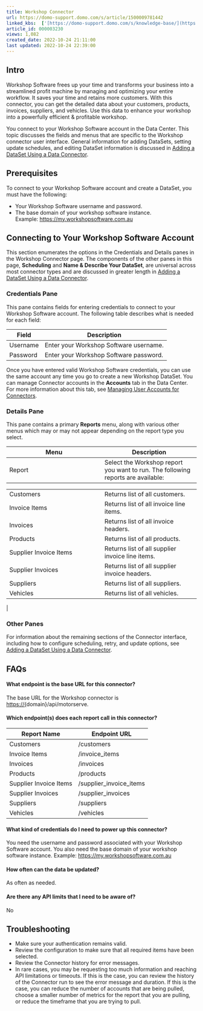 ```yaml
---
title: Workshop Connector
url: https://domo-support.domo.com/s/article/1500009781442
linked_kbs:  ['[https://domo-support.domo.com/s/knowledge-base/](https://domo-support.domo.com/s/knowledge-base/)', '[https://domo-support.domo.com/s/](https://domo-support.domo.com/s/)', '[https://domo-support.domo.com/s/topic/0TO5w000000ZammGAC](https://domo-support.domo.com/s/topic/0TO5w000000ZammGAC)', '[https://domo-support.domo.com/s/topic/0TO5w000000ZanLGAS](https://domo-support.domo.com/s/topic/0TO5w000000ZanLGAS)', '[https://domo-support.domo.com/s/topic/0TO5w000000ZaoQGAS](https://domo-support.domo.com/s/topic/0TO5w000000ZaoQGAS)', '[https://domo-support.domo.com/s/article/360042926274](https://domo-support.domo.com/s/article/360042926274)', '[https://domo-support.domo.com/s/article/360042926054](https://domo-support.domo.com/s/article/360042926054)', '[https://domo-support.domo.com/s/article/1500009781442](https://domo-support.domo.com/s/article/1500009781442)', '[https://domo-support.domo.com/s/topic/0TO5w000000ZaoQGAS/api-connectors](https://domo-support.domo.com/s/topic/0TO5w000000ZaoQGAS/api-connectors)', '[https://domo-support.domo.com/s/article/360043429933](https://domo-support.domo.com/s/article/360043429933)', '[https://domo-support.domo.com/s/article/360043429953](https://domo-support.domo.com/s/article/360043429953)', '[https://domo-support.domo.com/s/article/360042925494](https://domo-support.domo.com/s/article/360042925494)', '[https://domo-support.domo.com/s/article/4408174643607](https://domo-support.domo.com/s/article/4408174643607)', '[https://domo-support.domo.com/s/article/360043429913](https://domo-support.domo.com/s/article/360043429913)', '[https://domo-support.domo.com/s/login/](https://domo-support.domo.com/s/login/)']
article_id: 000003230
views: 1,082
created_date: 2022-10-24 21:11:00
last updated: 2022-10-24 22:39:00
---
```




Intro
-----


Workshop Software frees up your time and transforms your business into a streamlined profit machine by managing and optimizing your entire workflow. It saves your time and retains more customers. With this connector, you can get the detailed data about your customers, products, invoices, suppliers, and vehicles. Use this data to enhance your workshop into a powerfully efficient & profitable workshop.


You connect to your Workshop Software account in the Data Center. This topic discusses the fields and menus that are specific to the Workshop connector user interface. General information for adding DataSets, setting update schedules, and editing DataSet information is discussed in [Adding a DataSet Using a Data Connector](/s/article/360042926274).


Prerequisites
-------------


To connect to your Workshop Software account and create a DataSet, you must have the following:


* Your Workshop Software username and password.
* The base domain of your workshop software instance. Example: <https://my.workshopsoftware.com.au>


Connecting to Your Workshop Software Account
--------------------------------------------


This section enumerates the options in the Credentials and Details panes in the Workshop Connector page. The components of the other panes in this page, **Scheduling** and **Name & Describe Your DataSet**, are universal across most connector types and are discussed in greater length in [Adding a DataSet Using a Data Connector](/s/article/360042926274).


### Credentials Pane


This pane contains fields for entering credentials to connect to your Workshop Software account. The following table describes what is needed for each field:




| Field | Description |
| --- | --- |
| Username | Enter your Workshop Software username. |
| Password | Enter your Workshop Software password. |


Once you have entered valid Workshop Software credentials, you can use the same account any time you go to create a new Workshop DataSet. You can manage Connector accounts in the **Accounts** tab in the Data Center. For more information about this tab, see [Managing User Accounts for Connectors](/s/article/360042926054).


### Details Pane


This pane contains a primary **Reports** menu, along with various other menus which may or may not appear depending on the report type you select.




| Menu | Description |
| --- | --- |
| Report | Select the Workshop report you want to run. The following reports are available:

|  |  |
| --- | --- |
| Customers | Returns list of all customers. |
| Invoice Items | Returns list of all invoice line items. |
| Invoices | Returns list of all invoice headers. |
| Products | Returns list of all products. |
| Supplier Invoice Items | Returns list of all supplier invoice line items. |
| Supplier Invoices | Returns list of all supplier invoice headers. |
| Suppliers | Returns list of all suppliers. |
| Vehicles | Returns list of all vehicles. |

 |


### Other Panes


For information about the remaining sections of the Connector interface, including how to configure scheduling, retry, and update options, see [Adding a DataSet Using a Data Connector](/s/article/360042926274).


FAQs
----



#### What endpoint is the base URL for this connector?


The base URL for the Workshop connector is <https://{>domain}/api/motorserve.




#### Which endpoint(s) does each report call in this connector?




| Report Name | Endpoint URL |
| --- | --- |
| Customers | /customers |
| Invoice Items | /invoice\_items |
| Invoices | /invoices |
| Products | /products |
| Supplier Invoice Items | /supplier\_invoice\_items |
| Supplier Invoices | /supplier\_invoices |
| Suppliers | /suppliers |
| Vehicles | /vehicles |




#### What kind of credentials do I need to power up this connector?


You need the username and password associated with your Workshop Software account. You also need the base domain of your workshop software instance. Example: <https://my.workshopsoftware.com.au>




#### How often can the data be updated?


As often as needed.




#### Are there any API limits that I need to be aware of?


No



Troubleshooting
---------------


* Make sure your authentication remains valid.
* Review the configuration to make sure that all required items have been selected.
* Review the Connector history for error messages.
* In rare cases, you may be requesting too much information and reaching API limitations or timeouts. If this is the case, you can review the history of the Connector run to see the error message and duration. If this is the case, you can reduce the number of accounts that are being pulled, choose a smaller number of metrics for the report that you are pulling, or reduce the timeframe that you are trying to pull.

